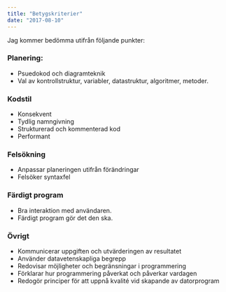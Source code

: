 ```yaml
---
title: "Betygskriterier"
date: "2017-08-10"
---
```


Jag kommer bedömma utifrån följande punkter:

### Planering:

- Psuedokod och diagramteknik
- Val av kontrollstruktur, variabler, datastruktur, algoritmer, metoder.

### Kodstil

- Konsekvent
- Tydlig namngivning
- Strukturerad och kommenterad kod
- Performant

### Felsökning

- Anpassar planeringen utifrån förändringar
- Felsöker syntaxfel

### Färdigt program

- Bra interaktion med användaren.
- Färdigt program gör det den ska.

### Övrigt

- Kommunicerar uppgiften och utvärderingen av resultatet
- Använder datavetenskapliga begrepp
- Redovisar möjligheter och begränsningar i programmering
- Förklarar hur programmering påverkat och påverkar vardagen
- Redogör principer för att uppnå kvalité vid skapande av datorprogram
